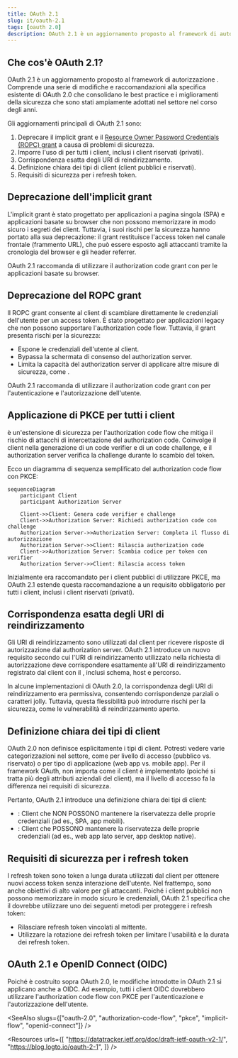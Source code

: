 ```yaml
---
title: OAuth 2.1
slug: it/oauth-2.1
tags: [oauth 2.0]
description: OAuth 2.1 è un aggiornamento proposto al framework di autorizzazione OAuth 2.0 che mira a migliorare la sicurezza e l'usabilità deprecando i flussi non sicuri e introducendo nuove best practice.
---
```


## Che cos'è OAuth 2.1?

OAuth 2.1 è un aggiornamento proposto al framework di autorizzazione <Ref slug="oauth-2.0" />. Comprende una serie di modifiche e raccomandazioni alla specifica esistente di OAuth 2.0 che consolidano le best practice e i miglioramenti della sicurezza che sono stati ampiamente adottati nel settore nel corso degli anni.

Gli aggiornamenti principali di OAuth 2.1 sono:

1. Deprecare il <Ref slug="implicit-flow">implicit grant</Ref> e il [Resource Owner Password Credentials (ROPC) grant](https://datatracker.ietf.org/doc/html/rfc6749#section-4.3) a causa di problemi di sicurezza.
2. Imporre l'uso di <Ref slug="pkce" /> per tutti i client, inclusi i <Ref slug="client" headingId="confidential-clients">client riservati (privati)</Ref>.
3. Corrispondenza esatta degli <Ref slug="redirect-uri">URI di reindirizzamento</Ref>.
4. Definizione chiara dei tipi di <Ref slug="client">client</Ref> (client pubblici e riservati).
5. Requisiti di sicurezza per i <Ref slug="refresh-token">refresh token</Ref>.

## Deprecazione dell'implicit grant

L'implicit grant è stato progettato per applicazioni a pagina singola (SPA) e applicazioni basate su browser che non possono memorizzare in modo sicuro i segreti dei client. Tuttavia, i suoi rischi per la sicurezza hanno portato alla sua deprecazione: il grant restituisce l'access token nel canale frontale (frammento URL), che può essere esposto agli attaccanti tramite la cronologia del browser e gli header referrer.

OAuth 2.1 raccomanda di utilizzare il <Ref slug="authorization-code-flow">authorization code grant</Ref> con <Ref slug="pkce" /> per le applicazioni basate su browser.

## Deprecazione del ROPC grant

Il ROPC grant consente al client di scambiare direttamente le credenziali dell'utente per un access token. È stato progettato per applicazioni legacy che non possono supportare l'authorization code flow. Tuttavia, il grant presenta rischi per la sicurezza:

- Espone le credenziali dell'utente al client.
- Bypassa la schermata di consenso del authorization server.
- Limita la capacità del authorization server di applicare altre misure di sicurezza, come <Ref slug="mfa" />.

OAuth 2.1 raccomanda di utilizzare il <Ref slug="authorization-code-flow">authorization code grant</Ref> con <Ref slug="pkce" /> per l'autenticazione e l'autorizzazione dell'utente.

## Applicazione di PKCE per tutti i client

<Ref slug="pkce" /> è un'estensione di sicurezza per l'authorization code flow che mitiga il rischio di attacchi di intercettazione del authorization code. Coinvolge il client nella generazione di un code verifier e di un code challenge, e il authorization server verifica la challenge durante lo scambio del token.

Ecco un diagramma di sequenza semplificato del authorization code flow con PKCE:

```mermaid
sequenceDiagram
    participant Client
    participant Authorization Server

    Client->>Client: Genera code verifier e challenge
    Client->>Authorization Server: Richiedi authorization code con challenge
    Authorization Server->>Authorization Server: Completa il flusso di autorizzazione
    Authorization Server->>Client: Rilascia authorization code
    Client->>Authorization Server: Scambia codice per token con verifier
    Authorization Server->>Client: Rilascia access token
```

Inizialmente era raccomandato per i <Ref slug="client" headingId="public-clients">client pubblici</Ref> di utilizzare PKCE, ma OAuth 2.1 estende questa raccomandazione a un requisito obbligatorio per tutti i client, inclusi i <Ref slug="client" headingId="confidential-clients">client riservati (privati)</Ref>.

## Corrispondenza esatta degli URI di reindirizzamento

Gli <Ref slug="redirect-uri">URI di reindirizzamento</Ref> sono utilizzati dal client per ricevere risposte di autorizzazione dal authorization server. OAuth 2.1 introduce un nuovo requisito secondo cui l'URI di reindirizzamento utilizzato nella richiesta di autorizzazione deve corrispondere esattamente all'URI di reindirizzamento registrato dal client con il <Ref slug="authorization-server" />, inclusi schema, host e percorso.

In alcune implementazioni di OAuth 2.0, la corrispondenza degli URI di reindirizzamento era permissiva, consentendo corrispondenze parziali o caratteri jolly. Tuttavia, questa flessibilità può introdurre rischi per la sicurezza, come le vulnerabilità di reindirizzamento aperto.

## Definizione chiara dei tipi di client

OAuth 2.0 non definisce esplicitamente i tipi di client. Potresti vedere varie categorizzazioni nel settore, come per livello di accesso (pubblico vs. riservato) o per tipo di applicazione (web app vs. mobile app). Per il framework OAuth, non importa come il client è implementato (poiché si tratta più degli attributi aziendali del client), ma il livello di accesso fa la differenza nei requisiti di sicurezza.

Pertanto, OAuth 2.1 introduce una definizione chiara dei tipi di client:

- <Ref slug="client" headingId="public-clients" />: Client che NON POSSONO mantenere la riservatezza delle proprie credenziali (ad es., SPA, app mobili).
- <Ref slug="client" headingId="confidential-clients" />: Client che POSSONO mantenere la riservatezza delle proprie credenziali (ad es., web app lato server, app desktop native).

## Requisiti di sicurezza per i refresh token

I <Ref slug="refresh-token">refresh token</Ref> sono token a lunga durata utilizzati dal client per ottenere nuovi access token senza interazione dell'utente. Nel frattempo, sono anche obiettivi di alto valore per gli attaccanti. Poiché i client pubblici non possono memorizzare in modo sicuro le credenziali, OAuth 2.1 specifica che il <Ref slug="authorization-server" /> dovrebbe utilizzare uno dei seguenti metodi per proteggere i refresh token:

- Rilasciare <Ref slug="refresh-token" headingId="sender-constrained-refresh-tokens">refresh token vincolati al mittente</Ref>.
- Utilizzare la <Ref slug="refresh-token" headingId="refresh-token-rotation">rotazione dei refresh token</Ref> per limitare l'usabilità e la durata dei refresh token.

## OAuth 2.1 e OpenID Connect (OIDC)

Poiché <Ref slug="openid-connect" /> è costruito sopra OAuth 2.0, le modifiche introdotte in OAuth 2.1 si applicano anche a OIDC. Ad esempio, tutti i client OIDC dovrebbero utilizzare l'authorization code flow con PKCE per l'autenticazione e l'autorizzazione dell'utente.

<SeeAlso slugs={["oauth-2.0", "authorization-code-flow", "pkce", "implicit-flow", "openid-connect"]} />

<Resources
  urls={[
    "https://datatracker.ietf.org/doc/draft-ietf-oauth-v2-1/",
    "https://blog.logto.io/oauth-2-1",
  ]}
/>
